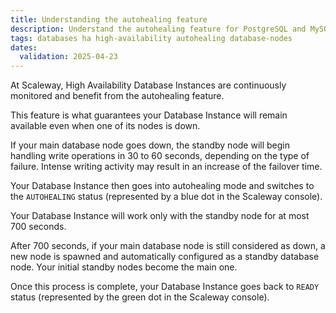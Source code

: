 ```yaml
---
title: Understanding the autohealing feature
description: Understand the autohealing feature for PostgreSQL and MySQL databases.
tags: databases ha high-availability autohealing database-nodes
dates:
  validation: 2025-04-23
---
```


At Scaleway, High Availability Database Instances are continuously monitored and benefit from the autohealing feature.

This feature is what guarantees your Database Instance will remain available even when one of its nodes is down.

If your main database node goes down, the standby node will begin handling write operations in 30 to 60 seconds, depending on the type of failure. Intense writing activity may result in an increase of the failover time.

Your Database Instance then goes into autohealing mode and switches to the `AUTOHEALING` status (represented by a blue dot in the Scaleway console).

Your Database Instance will work only with the standby node for at most 700 seconds.

After 700 seconds, if your main database node is still considered as down, a new node is spawned and automatically configured as a standby database node. Your initial standby nodes become the main one.

Once this process is complete, your Database Instance goes back to `READY` status (represented by the green dot in the Scaleway console).